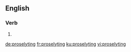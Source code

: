 ==English==

{{rfp|lang=en}}

===Verb===
{{head|en|present participle}}

# {{present participle of|proselyte|lang=en}}

[[de:proselyting]]
[[fr:proselyting]]
[[ku:proselyting]]
[[vi:proselyting]]